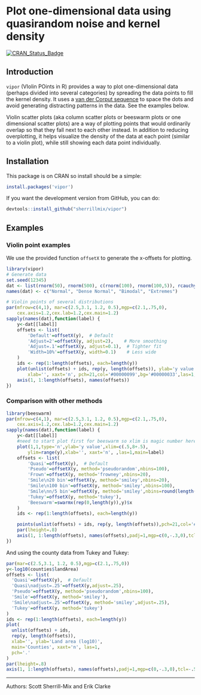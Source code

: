 # Plot one-dimensional data using quasirandom noise and kernel density

[![CRAN_Status_Badge](http://www.r-pkg.org/badges/version/vipor)](https://cran.r-project.org/package=vipor)

## Introduction

`vipor` (VIolin POints in R) provides a way to plot one-dimensional data (perhaps divided into several categories) by spreading the data points to fill the kernel density. It uses a [van der Corput sequence](http://en.wikipedia.org/wiki/Van_der_Corput_sequence) to space the dots and avoid generating distracting patterns in the data. See the examples below.

Violin scatter plots (aka column scatter plots or beeswarm plots or one dimensional scatter plots) are a way of plotting points that would ordinarily overlap so that they fall next to each other instead. In addition to reducing overplotting, it helps visualize the density of the data at each point (similar to a violin plot), while still showing each data point individually.

## Installation
This package is on CRAN so install should be a simple:
```r
install.packages('vipor')
```

If you want the development version from GitHub, you can do:

```r
devtools::install_github("sherrillmix/vipor")
```

## Examples

### Violin point examples

We use the provided function `offsetX` to generate the x-offsets for plotting.
```r
library(vipor)
# Generate data
set.seed(12345)
dat <- list(rnorm(50), rnorm(500), c(rnorm(100), rnorm(100,5)), rcauchy(100))
names(dat) <- c("Normal", "Dense Normal", "Bimodal", "Extremes")

# Violin points of several distributions
par(mfrow=c(4,1), mar=c(2.5,3.1, 1.2, 0.5),mgp=c(2.1,.75,0),
	cex.axis=1.2,cex.lab=1.2,cex.main=1.2)
sapply(names(dat),function(label) {
	y<-dat[[label]]
	offsets <- list(
		'Default'=offsetX(y),  # Default
		'Adjust=2'=offsetX(y, adjust=2),    # More smoothing
		'Adjust=.1'=offsetX(y, adjust=0.1),  # Tighter fit
		'Width=10%'=offsetX(y, width=0.1)    # Less wide
	)  
	ids <- rep(1:length(offsets), each=length(y))
	plot(unlist(offsets) + ids, rep(y, length(offsets)), ylab='y value',
		xlab='', xaxt='n', pch=21,col='#00000099',bg='#00000033',las=1,main=label)
	axis(1, 1:length(offsets), names(offsets))
})
```


### Comparison with other methods
```r
library(beeswarm)
par(mfrow=c(4,1), mar=c(2.5,3.1, 1.2, 0.5),mgp=c(2.1,.75,0),
	cex.axis=1.2,cex.lab=1.2,cex.main=1.2)
sapply(names(dat),function(label) {
	y<-dat[[label]]
	#need to start plot first for beeswarm so xlim is magic number here
	plot(1,1,type='n',ylab='y value',xlim=c(.5,8+.5),
		ylim=range(y),xlab='', xaxt='n', ,las=1,main=label)
	offsets <- list(
		'Quasi'=offsetX(y),  # Default
		'Pseudo'=offsetX(y, method='pseudorandom',nbins=100),
		'Frown'=offsetX(y, method='frowney',nbins=20),
		'Smile\n20 bin'=offsetX(y, method='smiley',nbins=20),
		'Smile\n100 bin'=offsetX(y, method='smiley',nbins=100),
		'Smile\nn/5 bin'=offsetX(y, method='smiley',nbins=round(length(y)/5)),
		'Tukey'=offsetX(y, method='tukey'),
		'Beeswarm'=swarmx(rep(0,length(y)),y)$x
	)
	ids <- rep(1:length(offsets), each=length(y))

	points(unlist(offsets) + ids, rep(y, length(offsets)),pch=21,col='#00000099',bg='#00000033')
	par(lheight=.8)
	axis(1, 1:length(offsets), names(offsets),padj=1,mgp=c(0,-.3,0),tcl=-.5)
})
```

And using the county data from Tukey and Tukey:
```r
par(mar=c(2.5,3.1, 1.2, 0.5),mgp=c(2.1,.75,0))
y<-log10(counties$landArea)
offsets <- list(
  'Quasi'=offsetX(y),  # Default
  'Quasi\nadjust=.25'=offsetX(y,adjust=.25),
  'Pseudo'=offsetX(y, method='pseudorandom',nbins=100),
  'Smile'=offsetX(y, method='smiley'),
  'Smile\nadjust=.25'=offsetX(y, method='smiley',adjust=.25),
  'Tukey'=offsetX(y, method='tukey')
)
ids <- rep(1:length(offsets), each=length(y))
plot(
  unlist(offsets) + ids,
  rep(y, length(offsets)),
  xlab='', ylab='Land area (log10)',
  main='Counties', xaxt='n', las=1,
  pch='.'
)
par(lheight=.8)
axis(1, 1:length(offsets), names(offsets),padj=1,mgp=c(0,-.3,0),tcl=-.5)
```

------
Authors: Scott Sherrill-Mix and Erik Clarke

